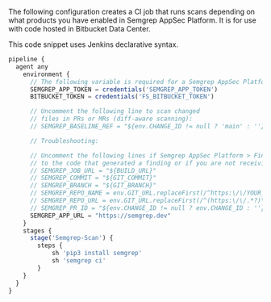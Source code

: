 The following configuration creates a CI job that runs scans depending on what products you have enabled in Semgrep AppSec Platform. It is for use with code hosted in Bitbucket Data Center.

This code snippet uses Jenkins declarative syntax.

```javascript
pipeline {
  agent any
    environment {
      // The following variable is required for a Semgrep AppSec Platform-connected scan:
      SEMGREP_APP_TOKEN = credentials('SEMGREP_APP_TOKEN')
      BITBUCKET_TOKEN = credentials('FS_BITBUCKET_TOKEN')

      // Uncomment the following line to scan changed
      // files in PRs or MRs (diff-aware scanning):
      // SEMGREP_BASELINE_REF = "${env.CHANGE_ID != null ? 'main' : ''}"

      // Troubleshooting:

      // Uncomment the following lines if Semgrep AppSec Platform > Findings Page does not create links
      // to the code that generated a finding or if you are not receiving PR or MR comments.
      // SEMGREP_JOB_URL = "${BUILD_URL}"
      // SEMGREP_COMMIT = "${GIT_COMMIT}"
      // SEMGREP_BRANCH = "${GIT_BRANCH}"
      // SEMGREP_REPO_NAME = env.GIT_URL.replaceFirst(/^https:\/\/YOUR_BITBUCKET_DATA_CENTER_URL\/scm\/(.*).git$/, '$1')
      // SEMGREP_REPO_URL = env.GIT_URL.replaceFirst(/^(https:\/\/.*?)\/scm\/(.*)\/(.*)\.git$/, '$1/projects/$2/repos/$3')
      // SEMGREP_PR_ID = "${env.CHANGE_ID != null ? env.CHANGE_ID : ''}"
      SEMGREP_APP_URL = "https://semgrep.dev"
    }
    stages {
      stage('Semgrep-Scan') {
        steps {
            sh 'pip3 install semgrep'
            sh 'semgrep ci'
        }
    }
  }
}
```